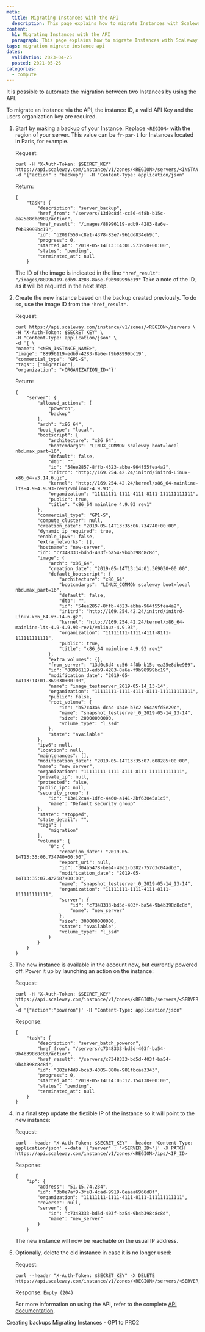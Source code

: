 ```yaml
---
meta:
  title: Migrating Instances with the API
  description: This page explains how to migrate Instances with Scaleway API
content:
  h1: Migrating Instances with the API
  paragraph: This page explains how to migrate Instances with Scaleway API
tags: migration migrate instance api
dates:
  validation: 2023-04-25
  posted: 2021-05-26
categories:
  - compute
---
```


It is possible to automate the migration between two Instances by using the API.

To migrate an Instance via the API, the instance ID, a valid API Key and the users organization key are required.

<Macro id="iam-requirements" />

1. Start by making a backup of your Instance. Replace `<REGION>` with the region of your server. This value can be `fr-par-1` for Instances located in Paris, for example.

    Request:
    ```
    curl -H "X-Auth-Token: $SECRET_KEY" https://api.scaleway.com/instance/v1/zones/<REGION>/servers/<INSTANCE_ID>/action -d '{"action" : "backup"}' -H "Content-Type: application/json"
    ```

    Return:
    ```
    {
        "task": {
            "description": "server_backup",
            "href_from": "/servers/13d0c8d4-cc56-4f8b-b15c-ea25e8dbe989/action",
            "href_result": "/images/88996119-edb9-4283-8a6e-f9b98999bc19",
            "id": "b209f550-c8e1-4378-83e7-961dd834eb9c",
            "progress": 0,
            "started_at": "2019-05-14T13:14:01.573950+00:00",
            "status": "pending",
            "terminated_at": null
        }
    ```

    The ID of the image is indicated in the line `"href_result"`: `"/images/88996119-edb9-4283-8a6e-f9b98999bc19"` Take a note of the ID, as it will be required in the next step.
2. Create the new instance based on the backup created previously. To do so, use the image ID from the `"href_result"`.

    Request:
    ```
    curl https://api.scaleway.com/instance/v1/zones/<REGION>/servers \
    -H "X-Auth-Token: $SECRET_KEY" \
    -H "Content-Type: application/json" \
    -d '{ \
    "name": "<NEW_INSTANCE_NAME>",
    "image": "88996119-edb9-4283-8a6e-f9b98999bc19",
    "commercial_type": "GP1-S",
    "tags": ["migration"],
    "organization": "<ORGANIZATION_ID>"}'
    ```

    Return:
    ```
    {
        "server": {
            "allowed_actions": [
                "poweron",
                "backup"
            ],
            "arch": "x86_64",
            "boot_type": "local",
            "bootscript": {
                "architecture": "x86_64",
                "bootcmdargs": "LINUX_COMMON scaleway boot=local nbd.max_part=16",
                "default": false,
                "dtb": "",
                "id": "54ee2857-8ffb-4323-abba-964f55fea4a2",
                "initrd": "http://169.254.42.24/initrd/initrd-Linux-x86_64-v3.14.6.gz",
                "kernel": "http://169.254.42.24/kernel/x86_64-mainline-lts-4.9-4.9.93-rev1/vmlinuz-4.9.93",
                "organization": "11111111-1111-4111-8111-111111111111",
                "public": true,
                "title": "x86_64 mainline 4.9.93 rev1"
            },
            "commercial_type": "GP1-S",
            "compute_cluster": null,
            "creation_date": "2019-05-14T13:35:06.734740+00:00",
            "dynamic_ip_required": true,
            "enable_ipv6": false,
            "extra_networks": [],
            "hostname": "new-server",
            "id": "c7348333-bd5d-403f-ba54-9b4b398c8c8d",
            "image": {
                "arch": "x86_64",
                "creation_date": "2019-05-14T13:14:01.369030+00:00",
                "default_bootscript": {
                    "architecture": "x86_64",
                    "bootcmdargs": "LINUX_COMMON scaleway boot=local nbd.max_part=16",
                    "default": false,
                    "dtb": "",
                    "id": "54ee2857-8ffb-4323-abba-964f55fea4a2",
                    "initrd": "http://169.254.42.24/initrd/initrd-Linux-x86_64-v3.14.6.gz",
                    "kernel": "http://169.254.42.24/kernel/x86_64-mainline-lts-4.9-4.9.93-rev1/vmlinuz-4.9.93",
                    "organization": "11111111-1111-4111-8111-111111111111",
                    "public": true,
                    "title": "x86_64 mainline 4.9.93 rev1"
                },
                "extra_volumes": {},
                "from_server": "13d0c8d4-cc56-4f8b-b15c-ea25e8dbe989",
                "id": "88996119-edb9-4283-8a6e-f9b98999bc19",
                "modification_date": "2019-05-14T13:14:01.369030+00:00",
                "name": "image_testserver_2019-05-14_13-14",
                "organization": "11111111-1111-4111-8111-111111111111",
                "public": false,
                "root_volume": {
                    "id": "b57c43a6-dcac-4b4e-b7c2-564a9fd5e29c",
                    "name": "snapshot_testserver_0_2019-05-14_13-14",
                    "size": 20000000000,
                    "volume_type": "l_ssd"
                },
                "state": "available"
            },
            "ipv6": null,
            "location": null,
            "maintenances": [],
            "modification_date": "2019-05-14T13:35:07.608285+00:00",
            "name": "new_server",
            "organization": "11111111-1111-4111-8111-111111111111",
            "private_ip": null,
            "protected": false,
            "public_ip": null,
            "security_group": {
                "id": "13e12ca4-1dfc-4460-a141-2bf63045a1c5",
                "name": "Default security group"
            },
            "state": "stopped",
            "state_detail": "",
            "tags": [
                "migration"
            ],
            "volumes": {
                "0": {
                    "creation_date": "2019-05-14T13:35:06.734740+00:00",
                    "export_uri": null,
                    "id": "304a5478-bea4-49d1-b382-757d3c04adb3",
                    "modification_date": "2019-05-14T13:35:07.422687+00:00",
                    "name": "snapshot_testserver_0_2019-05-14_13-14",
                    "organization": "11111111-1111-4111-8111-111111111111",
                    "server": {
                        "id": "c7348333-bd5d-403f-ba54-9b4b398c8c8d",
                        "name": "new_server"
                    },
                    "size": 300000000000,
                    "state": "available",
                    "volume_type": "l_ssd"
                }
            }
        }
    }
    ```
3. The new instance is available in the account now, but currently powered off. Power it up by launching an action on the instance:

    Request:
    ```
    curl -H "X-Auth-Token: $SECRET_KEY" https://api.scaleway.com/instance/v1/zones/<REGION>/servers/<SERVER_ID>/action \
    -d '{"action":"poweron"}' -H "Content-Type: application/json"
    ```

    Response:
    ```
    {
        "task": {
            "description": "server_batch_poweron",
            "href_from": "/servers/c7348333-bd5d-403f-ba54-9b4b398c8c8d/action",
            "href_result": "/servers/c7348333-bd5d-403f-ba54-9b4b398c8c8d",
            "id": "882af4d9-bca3-4005-880e-981fbcaa3343",
            "progress": 0,
            "started_at": "2019-05-14T14:05:12.154138+00:00",
            "status": "pending",
            "terminated_at": null
        }
    }
    ```
4. In a final step update the flexible IP of the instance so it will point to the new instance:

    Request:
    ```
    curl --header "X-Auth-Token: $SECRET_KEY" --header 'Content-Type: application/json' --data '{"server" : "<SERVER_ID>"}' -X PATCH https://api.scaleway.com/instance/v1/zones/<REGION>/ips/<IP_ID>
    ```
    Response:
    ```
    {
        "ip": {
            "address": "51.15.74.234",
            "id": "3b0e7af9-3fe8-4cad-9919-0eaaa6966d8f",
            "organization": "11111111-1111-4111-8111-111111111111",
            "reverse": null,
            "server": {
                "id": "c7348333-bd5d-403f-ba54-9b4b398c8c8d",
                "name": "new_server"
            }
        }
    ```

    The new instance will now be reachable on the usual IP address.
5. Optionally, delete the old instance in case it is no longer used:

    Request:
    ```
    curl --header "X-Auth-Token: $SECRET_KEY" -X DELETE https://api.scaleway.com/instance/v1/zones/<REGION>/servers/<SERVER_ID>
    ```

    Response: `Empty (204)`

    For more information on using the API, refer to the complete [API documentation](https://developers.scaleway.com/en/products/instance/api/).

<Navigation>
  <PreviousButton to="/compute/instances/api-cli/creating-backups/">Creating backups</PreviousButton>
  <NextButton to="/compute/instances/api-cli/migrating-gp-to-pro/">Migrating Instances - GP1 to PRO2</NextButton>
</Navigation>
